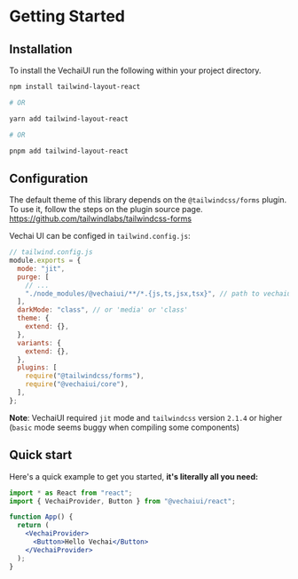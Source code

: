 # Getting Started

## Installation

To install the VechaiUI run the following within your project directory.

```bash
npm install tailwind-layout-react

# OR

yarn add tailwind-layout-react

# OR

pnpm add tailwind-layout-react
```

## Configuration

The default theme of this library depends on the `@tailwindcss/forms` plugin. To use it, follow the steps on the plugin source page. https://github.com/tailwindlabs/tailwindcss-forms

Vechai UI can be configed in `tailwind.config.js`:

```js
// tailwind.config.js
module.exports = {
  mode: "jit",
  purge: [
    // ...
    "./node_modules/@vechaiui/**/*.{js,ts,jsx,tsx}", // path to vechaiui
  ],
  darkMode: "class", // or 'media' or 'class'
  theme: {
    extend: {},
  },
  variants: {
    extend: {},
  },
  plugins: [
    require("@tailwindcss/forms"),
    require("@vechaiui/core"),
  ],
};
```

**Note**: VechaiUI required `jit` mode and `tailwindcss` version `2.1.4` or higher (`basic` mode seems buggy when compiling some components)

## Quick start

Here's a quick example to get you started, **it's literally all you need:**

```jsx
import * as React from "react";
import { VechaiProvider, Button } from "@vechaiui/react";

function App() {
  return (
    <VechaiProvider>
      <Button>Hello Vechai</Button>
    </VechaiProvider>
  );
}
```

